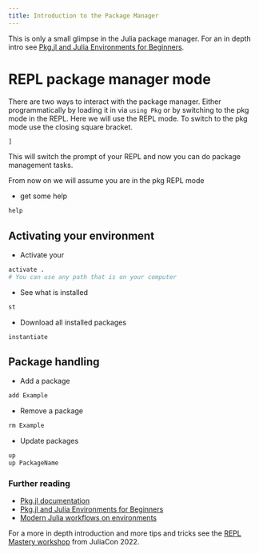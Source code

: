 ```yaml
---
title: Introduction to the Package Manager
---
```


This is only a small glimpse in the Julia package manager. 
For an in depth intro see [Pkg.jl and Julia Environments for Beginners](https://jkrumbiegel.com/pages/2022-08-26-pkg-introduction/).

# REPL package manager mode

There are two ways to interact with the package manager.
Either programmatically by loading it in via `using Pkg` or by switching to the pkg mode in the REPL.
Here we will use the REPL mode. 
To switch to the pkg mode use the closing square bracket.
```julia
]
```

This will switch the prompt of your REPL and now you can do package management tasks.

::: {.callout-note}
From now on we will assume you are in the pkg REPL mode
:::

- get some help
```julia
help
```

## Activating your environment

- Activate your 
```julia
activate .
# You can use any path that is on your computer
```

- See what is installed
```julia
st
```
- Download all installed packages
```julia
instantiate
```

## Package handling
- Add a package
```julia
add Example
```
- Remove a package
```julia
rm Example
```
- Update packages
```julia
up
up PackageName
```

### Further reading

- [Pkg.jl documentation]()
- [Pkg.jl and Julia Environments for Beginners](https://jkrumbiegel.com/pages/2022-08-26-pkg-introduction/)
- [Modern Julia workflows on environments](https://modernjuliaworkflows.org/writing/#environments)

For a more in depth introduction and more tips and tricks see the [REPL Mastery workshop](https://github.com/miguelraz/REPLMasteryWorkshop) from JuliaCon 2022.